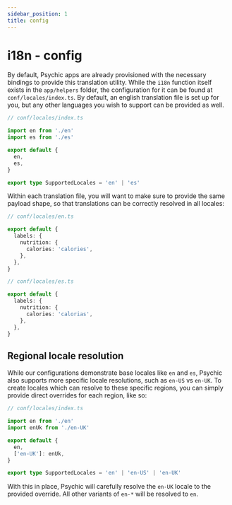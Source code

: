 ```yaml
---
sidebar_position: 1
title: config
---
```


# i18n - config

By default, Psychic apps are already provisioned with the necessary bindings to provide this translation utility. While the `i18n` function itself exists in the `app/helpers` folder, the configuration for it can be found at `conf/locales/index.ts`. By default, an english translation file is set up for you, but any other languages you wish to support can be provided as well.

```ts
// conf/locales/index.ts

import en from './en'
import es from './es'

export default {
  en,
  es,
}

export type SupportedLocales = 'en' | 'es'
```

Within each translation file, you will want to make sure to provide the same payload shape, so that translations can be correctly resolved in all locales:

```ts
// conf/locales/en.ts

export default {
  labels: {
    nutrition: {
      calories: 'calories',
    },
  },
}

// conf/locales/es.ts

export default {
  labels: {
    nutrition: {
      calories: 'calorias',
    },
  },
}
```

## Regional locale resolution

While our configurations demonstrate base locales like `en` and `es`, Psychic also supports more specific locale resolutions, such as `en-US` vs `en-UK`. To create locales which can resolve to these specific regions, you can simply provide direct overrides for each region, like so:

```ts
// conf/locales/index.ts

import en from './en'
import enUk from './en-UK'

export default {
  en,
  ['en-UK']: enUk,
}

export type SupportedLocales = 'en' | 'en-US' | 'en-UK'
```

With this in place, Psychic will carefully resolve the `en-UK` locale to the provided override. All other variants of `en-*` will be resolved to `en`.
